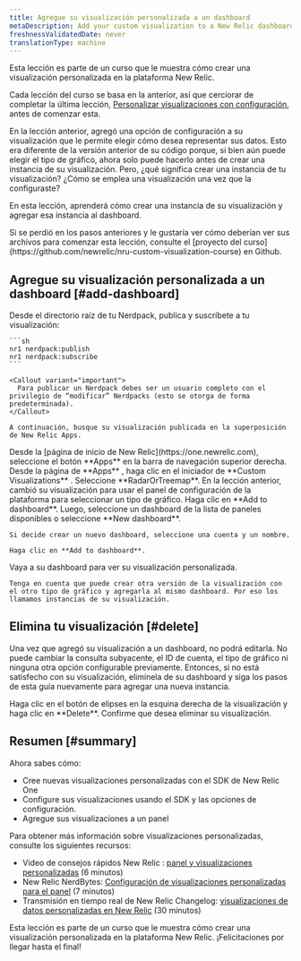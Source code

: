 ```yaml
---
title: Agregue su visualización personalizada a un dashboard
metaDescription: Add your custom visualization to a New Relic dashboard
freshnessValidatedDate: never
translationType: machine
---
```


<Callout variant="tip">
  Esta lección es parte de un curso que le muestra cómo crear una visualización personalizada en la plataforma New Relic.

  Cada lección del curso se basa en la anterior, así que cerciorar de completar la última lección, [Personalizar visualizaciones con configuración](/docs/new-relic-solutions/tutorials/custom-visualization-config), antes de comenzar esta.
</Callout>

En la lección anterior, agregó una opción de configuración a su visualización que le permite elegir cómo desea representar sus datos. Esto era diferente de la versión anterior de su código porque, si bien aún puede elegir el tipo de gráfico, ahora solo puede hacerlo antes de crear una instancia de su visualización. Pero, ¿qué significa crear una instancia de tu visualización? ¿Cómo se emplea una visualización una vez que la configuraste?

En esta lección, aprenderá cómo crear una instancia de su visualización y agregar esa instancia al dashboard.

<Callout variant="tip">
  Si se perdió en los pasos anteriores y le gustaría ver cómo deberían ver sus archivos para comenzar esta lección, consulte el [proyecto del curso](https://github.com/newrelic/nru-custom-visualization-course) en Github.
</Callout>

## Agregue su visualización personalizada a un dashboard [#add-dashboard]

<Steps>
  <Step>
    Desde el directorio raíz de tu Nerdpack, publica y suscríbete a tu visualización:

    ```sh
    nr1 nerdpack:publish
    nr1 nerdpack:subscribe
    ```

    <Callout variant="important">
      Para publicar un Nerdpack debes ser un usuario completo con el privilegio de “modificar” Nerdpacks (esto se otorga de forma predeterminada).
    </Callout>

    A continuación, busque su visualización publicada en la superposición de New Relic Apps.
  </Step>

  <Step>
    Desde la [página de inicio de New Relic](https://one.newrelic.com), seleccione el botón **Apps** en la barra de navegación superior derecha.
  </Step>

  <Step>
    Desde la página de **Apps** , haga clic en el iniciador de **Custom Visualizations** .
  </Step>

  <Step>
    Seleccione **RadarOrTreemap**.
  </Step>

  <Step>
    En la lección anterior, cambió su visualización para usar el panel de configuración de la plataforma para seleccionar un tipo de gráfico.
  </Step>

  <Step>
    Haga clic en **Add to dashboard**. Luego, seleccione un dashboard de la lista de paneles disponibles o seleccione **New dashboard**.

    Si decide crear un nuevo dashboard, seleccione una cuenta y un nombre.

    Haga clic en **Add to dashboard**.
  </Step>

  <Step>
    Vaya a su dashboard para ver su visualización personalizada.

    Tenga en cuenta que puede crear otra versión de la visualización con el otro tipo de gráfico y agregarla al mismo dashboard. Por eso los llamamos instancias de su visualización.
  </Step>
</Steps>

## Elimina tu visualización [#delete]

Una vez que agregó su visualización a un dashboard, no podrá editarla. No puede cambiar la consulta subyacente, el ID de cuenta, el tipo de gráfico ni ninguna otra opción configurable previamente. Entonces, si no está satisfecho con su visualización, elimínela de su dashboard y siga los pasos de esta guía nuevamente para agregar una nueva instancia.

<Steps>
  <Step>
    Haga clic en el botón de elipses en la esquina derecha de la visualización y haga clic en **Delete**.
  </Step>

  <Step>
    Confirme que desea eliminar su visualización.
  </Step>
</Steps>

## Resumen [#summary]

Ahora sabes cómo:

* Cree nuevas visualizaciones personalizadas con el SDK de New Relic One
* Configure sus visualizaciones usando el SDK y las opciones de configuración.
* Agregue sus visualizaciones a un panel

Para obtener más información sobre visualizaciones personalizadas, consulte los siguientes recursos:

* Video de consejos rápidos New Relic : [panel y visualizaciones personalizadas](https://www.youtube.com/watch?v=_F61mxtKfGA) (6 minutos)
* New Relic NerdBytes: [Configuración de visualizaciones personalizadas para el panel](https://www.youtube.com/watch?v=sFpG_iG7Xa8) (7 minutos)
* Transmisión en tiempo real de New Relic Changelog: [visualizaciones de datos personalizadas en New Relic](https://www.youtube.com/watch?v=HuR0EdHGz24) (30 minutos)

<Callout variant="course">
  Esta lección es parte de un curso que le muestra cómo crear una visualización personalizada en la plataforma New Relic. ¡Felicitaciones por llegar hasta el final!
</Callout>
